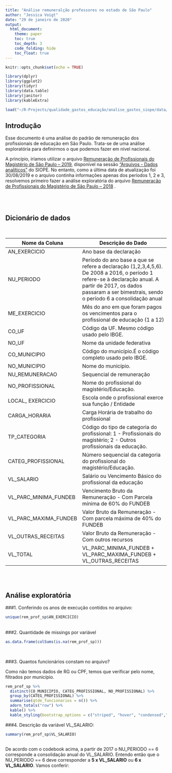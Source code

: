 ```yaml
---
title: "Análise remuneralção professores no estado de São Paulo"
author: "Jessica Voigt"
date: "29 de janeiro de 2020"
output: 
  html_document:
    theme: paper
    toc: true 
    toc_depth: 3 
    code_folding: hide 
    toc_float: true
---
```


```r
knitr::opts_chunk$set(echo = TRUE)
```

```r
library(dplyr)
library(ggplot2)
library(tidyr)
library(data.table)
library(janitor)
library(kableExtra)

load("~/R-Projects/qualidade_gastos_educação/analise_gastos_siope/data/rem_prof_sp.Rdata")
```


## Introdução

Esse documento é uma análise do padrão de remuneração dos profissionais de educação em São Paulo. Trata-se de uma análise exploratória para definirmos o que podemos fazer em nível nacional.<br>

A princípio, iríamos utilizar o arquivo [Remuneração de Profissionais do Magistério de São Paulo – 2019](ftp://ftp2.fnde.gov.br/dadosabertos/SIOPE/REMUNERACAO_PROFISSIONAIS_EDUCACAO_SP_2019.CSV), disponível na sessão ["Arquivos - Dados analíticos"](https://www.fnde.gov.br/index.php/fnde_sistemas/siope/relatorios/arquivos-dados-analiticos) do SIOPE. No entanto, como a última data de atualização foi 30/08/2019 e o arquivo continha informações apenas dos períodos 1, 2 e 3, resolvemos primeiro fazer a análise exploratória do arquivo [Remuneração de Profissionais do Magistério de São Paulo – 2018](ftp://ftp2.fnde.gov.br/dadosabertos/SIOPE/REMUNERACAO_PROFISSIONAIS_EDUCACAO_SP_2018.CSV) . 

<br><br>

## Dicionário de dados
<br>

|Nome da Coluna| Descrição do Dado|
|-----|------------|
|AN_EXERCICIO| Ano base da declaração|
|NU_PERIODO| Período do ano base a que se refere a declaração (1,2,3,4,5,6). De 2008 a 2016, o período 1 refere-se à declaração anual. A partir de 2017, os dados passaram a ser bimestrais, sendo o período 6 a consolidação anual|
|ME_EXERCICIO| Mês do ano em que foram pagos os vencimentos para o profissional de educação (1 a 12)|
|CO_UF| Código da UF. Mesmo código usado pelo IBGE.|
|NO_UF| Nome da unidade federativa|
|CO_MUNICIPIO| Código do município.É o código completo usado pelo IBGE.|
|NO_MUNICIPIO| Nome do município.|
|NU_REMUNERACAO| Sequencial de remuneração|
|NO_PROFISSIONAL| Nome do profissional do magistério/Educação.|
|LOCAL_ EXERCICIO| Escola onde o profissional exerce sua função / Entidade|
|CARGA_HORARIA| Carga Horária de trabalho do profissional|
|TP_CATEGORIA| Código do tipo de categoria do profissional: 1 - Profissionais do magistério; 2 - Outros profissionais da educação.|
|CATEG_PROFISSIONAL| Número sequencial da categoria do profissional do magistério/Educação.|
|VL_SALARIO| Salário ou Vencimento Básico do profissional da educação|
|VL_PARC_MINIMA_FUNDEB| Vencimento Bruto da Remuneração - Com Parcela mínima de 60% do FUNDEB|
|VL_PARC_MAXIMA_FUNDEB| Valor Bruto da Remuneração - Com parcela máxima de 40% do FUNDEB|
|VL_OUTRAS_RECEITAS| Valor Bruto da Remuneração - Com outros recursos|
|VL_TOTAL| VL_PARC_MINIMA_FUNDEB + VL_PARC_MAXIMA_FUNDEB + VL_OUTRAS_RECEITAS| 

<br><br>

## Análise exploratória

###1. Conferindo os anos de execução contidos no arquivo:
```r
unique(rem_prof_sp$AN_EXERCICIO)
```
<br>
###2. Quantidade de missings por variável

```r
as.data.frame(colSums(is.na(rem_prof_sp)))
```
<br>

###3. Quantos funcionários constam no arquivo?

Como não temos dados de RG ou CPF, temos que verificar pelo nome, filtrados por município.

```r
rem_prof_sp %>% 
  distinct(CO_MUNICIPIO, CATEG_PROFISSIONAL, NO_PROFISSIONAL) %>%
  group_by(CATEG_PROFISSIONAL) %>%
  summarise(qtde_funcionarios = n()) %>%
  adorn_totals("row") %>%
  kable() %>% 
  kable_styling(bootstrap_options = c("striped", "hover", "condensed","responsive"))
```

###4. Descrição da variável VL_SALARIO:

```r

summary(rem_prof_sp$VL_SALARIO)
  
```

De acordo com o codebook acima, a partir de 2017 o NU_PERIODO == 6 corresponde a consolidação anual do VL_SALARIO. Entendo então que o NU_PERIODO == 6 deve corresponder a **5 x VL_SALARIO** ou **6 x VL_SALARIO**. Vamos conferir:

